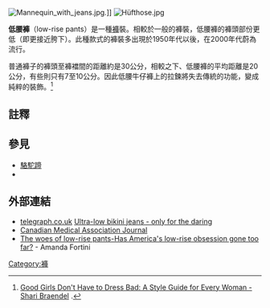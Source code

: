 {{expand|time=2016-09-30T03:27:48+00:00}}
[[File:Mannequin_with_jeans.jpg|thumb]].]]
[[File:Hüfthose.jpg|thumb]]

'''低腰褲'''（low-rise pants）是一種[[褲|褲]]裝。相較於一般的褲裝，低腰褲的褲頭部份更低（即更接近胯下）。此種款式的褲裝多出現於1950年代以後，在2000年代蔚為流行。

普通褲子的褲頭至褲襠間的距離約是30公分，相較之下、低腰褲的平均距離是20公分，有些則只有7至10公分。因此低腰牛仔褲上的拉鍊將失去傳統的功能，變成純粹的裝飾。<ref>[https://books.google.com/books?id=2HFOyFFv3wUC&dq=Low+rise+fashion&source=gbs_navlinks_s Good Girls Don't Have to Dress Bad: A Style Guide for Every Woman - Shari Braendel] {{Wayback|url=https://books.google.com/books?id=2HFOyFFv3wUC&dq=Low+rise+fashion&source=gbs_navlinks_s |date=20170713201330 }}.</ref>

==註釋==
{{reflist}}

==參見==
*[[駱駝蹄|駱駝蹄]]
*{{le|鯨魚尾|whale tail}}

==外部連結==
*[[每日电讯报|telegraph.co.uk]] [https://www.telegraph.co.uk/news/newstopics/howaboutthat/1900276/Ultra-low-bikini-jeans-only-for-the-daring.html Ultra-low bikini jeans - only for the daring] {{Wayback|url=https://www.telegraph.co.uk/news/newstopics/howaboutthat/1900276/Ultra-low-bikini-jeans-only-for-the-daring.html |date=20201128045437 }}
*[http://www.cmaj.ca/cgi/content/full/168/1/16-a?maxtoshow=&HITS=10&hits=10&RESULTFORMAT=&fulltext=Meralgia+&searchid=1065740508042_3452&stored_search=&FIRSTINDEX=0&sortspec=relevance&resourcetype=1&journalcode=cmaj Canadian Medical Association Journal] {{Wayback|url=http://www.cmaj.ca/cgi/content/full/168/1/16-a?maxtoshow=&HITS=10&hits=10&RESULTFORMAT=&fulltext=Meralgia+&searchid=1065740508042_3452&stored_search=&FIRSTINDEX=0&sortspec=relevance&resourcetype=1&journalcode=cmaj |date=20110610210148 }}
*[http://www.slate.com/id/2089623/ The woes of low-rise pants-Has America's low-rise obsession gone too far?] {{Wayback|url=http://www.slate.com/id/2089623/ |date=20110908020224 }} - Amanda Fortini

{{fashion-stub}}

[[Category:褲|Category:褲]]